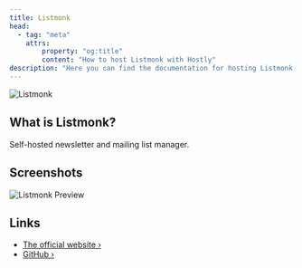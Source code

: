```yaml
---
title: Listmonk
head:
  - tag: "meta"
    attrs:
        property: "og:title"
        content: "How to host Listmonk with Hostly"
description: "Here you can find the documentation for hosting Listmonk with Hostly."
---
```



<Badge text="One-click setup." variant="note" size="large" />

![Listmonk](https://user-images.githubusercontent.com/547147/231084896-835dba66-2dfe-497c-ba0f-787564c0819e.png)

## What is Listmonk?

Self-hosted newsletter and mailing list manager.

## Screenshots

![Listmonk Preview](https://user-images.githubusercontent.com/547147/134939475-e0391111-f762-44cb-b056-6cb0857755e3.png)

## Links

- [The official website ›](https://listmonk.app/)
- [GitHub ›](https://github.com/knadh/listmonk)
